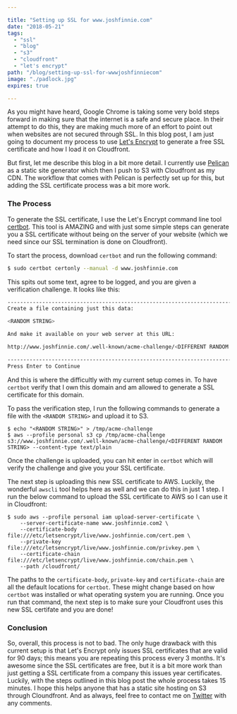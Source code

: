 ```yaml
---

title: "Setting up SSL for www.joshfinnie.com"
date: "2018-05-21"
tags:
  - "ssl"
  - "blog"
  - "s3"
  - "cloudfront"
  - "let's encrypt"
path: "/blog/setting-up-ssl-for-wwwjoshfinniecom"
image: "./padlock.jpg"
expires: true

---
```



As you might have heard, Google Chrome is taking some very bold steps forward in making sure that the internet is a safe and secure place. In their attempt to do this, they are making much more of an effort to point out when websites are not secured through SSL. In this blog post, I am just going to document my process to use [Let's Encrypt](https://letsencrypt.org/) to generate a free SSL certificate and how I load it on Cloudfront.

But first, let me describe this blog in a bit more detail. I currently use [Pelican](http://docs.getpelican.com/en/stable/) as a static site generator which then I push to S3 with Cloudfront as my CDN. The workflow that comes with Pelican is perfectly set up for this, but adding the SSL certificate process was a bit more work.

### The Process

To generate the SSL certificate, I use the Let's Encrypt command line tool [certbot](https://certbot.eff.org/). This tool is AMAZING and with just some simple steps can generate you a SSL certificate without being on the server of your website (which we need since our SSL termination is done on Cloudfront).

To start the process, download `certbot` and run the following command:

```bash
$ sudo certbot certonly --manual -d www.joshfinnie.com

```

This spits out some text, agree to be logged, and you are given a verification challenge. It looks like this:

```bash
-------------------------------------------------------------------------------
Create a file containing just this data:

<RANDOM STRING>

And make it available on your web server at this URL:

http://www.joshfinnie.com/.well-known/acme-challenge/<DIFFERENT RANDOM STRING>

-------------------------------------------------------------------------------
Press Enter to Continue
```

And this is where the difficultly with my current setup comes in. To have `certbot` verify that I own this domain and am allowed to generate a SSL certificate for this domain.

To pass the verification step, I run the following commands to generate a file with the `<RANDOM STRING>` and upload it to S3.

```
$ echo "<RANDOM STRING>" > /tmp/acme-challenge
$ aws --profile personal s3 cp /tmp/acme-challenge s3://www.joshfinnie.com/.well-known/acme-challenge/<DIFFERENT RANDOM STRING> --content-type text/plain
```

Once the challenge is uploaded, you can hit enter in `certbot` which will verify the challenge and give you your SSL certificate.

The next step is uploading this new SSL certificate to AWS. Luckily, the wonderful `awscli` tool helps here as well and we can do this in just 1 step. I run the below command to upload the SSL certificate to AWS so I can use it in Cloudfront:

```
$ sudo aws --profile personal iam upload-server-certificate \
    --server-certificate-name www.joshfinnie.com2 \
    --certificate-body file:///etc/letsencrypt/live/www.joshfinnie.com/cert.pem \
    --private-key file:///etc/letsencrypt/live/www.joshfinnie.com/privkey.pem \
    --certificate-chain file:///etc/letsencrypt/live/www.joshfinnie.com/chain.pem \
    --path /cloudfront/
```

The paths to the `certificate-body`, `private-key` and `certificate-chain` are all the default locations for `certbot`. These might change based on how `certbot` was installed or what operating system you are running. Once you run that command, the next step is to make sure your Cloudfront uses this new SSL certifate and you are done!

### Conclusion

So, overall, this process is not to bad. The only huge drawback with this current setup is that Let's Encrypt only issues SSL certificates that are valid for 90 days; this means you are repeating this process every 3 months. It's awesome since the SSL certificates are free, but it is a bit more work than just getting a SSL certificate from a company this issues year certificates. Luckily, with the steps outlined in this blog post the whole process takes 15 minutes. I hope this helps anyone that has a static site hosting on S3 through Cloundfront. And as always, feel free to contact me on [Twitter](https://twitter.com/joshfinnie) with any comments.

<Unsplash name="Micah Williams" />
